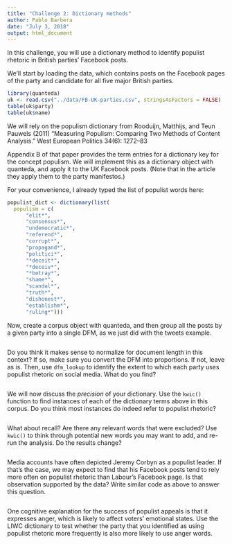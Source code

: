 ```yaml
---
title: "Challenge 2: Dictionary methods"
author: Pablo Barbera
date: "July 3, 2018"
output: html_document
---
```


In this challenge, you will use a dictionary method to identify populist rhetoric in British parties' Facebook posts.

We'll start by loading the data, which contains posts on the Facebook pages of the party and candidate for all five major British parties.

```r
library(quanteda)
uk <- read.csv("../data/FB-UK-parties.csv", stringsAsFactors = FALSE)
table(uk$party)
table(uk$name)
```

We will rely on the populism dictionary from Rooduijn, Matthijs, and Teun Pauwels (2011) “Measuring Populism: Comparing Two Methods of Content Analysis.” West European Politics 34(6): 1272–83

Appendix B of that paper provides the term entries for a dictionary key for the concept populism. We will implement this as a dictionary object with quanteda, and apply it to the UK Facebook posts. (Note that in the article they apply them to the party manifestos.)

For your convenience, I already typed the list of populist words here:

```r
populist_dict <- dictionary(list(
  populism = c(
      "elit*",
      "consensus*",
      "undemocratic*",
      "referend*",
      "corrupt*",
      "propagand*",
      "politici*",
      "*deceit*",
      "*deceiv*",
      "*betray*",
      "shame*",
      "scandal*",
      "truth*",
      "dishonest*",
      "establishm*",
      "ruling*")))

```

Now, create a corpus object with quanteda, and then group all the posts by a given party into a single DFM, as we just did with the tweets example.

```r

```

Do you think it makes sense to normalize for document length in this context? If so, make sure you convert the DFM into proportions. If not, leave as is. Then, use `dfm_lookup` to identify the extent to which each party uses populist rhetoric on social media. What do you find?

```r

```

We will now discuss the _precision_ of your dictionary. Use the `kwic()` function to find instances of each of the dictionary terms above in this corpus. Do you think most instances do indeed refer to populist rhetoric?

```r

```

What about recall? Are there any relevant words that were excluded? Use `kwic()` to think through potential new words you may want to add, and re-run the analysis. Do the results change?

```r

```

Media accounts have often depicted Jeremy Corbyn as a populist leader. If that's the case, we may expect to find that his Facebook posts tend to rely more often on populist rhetoric than Labour's Facebook page. Is that observation supported by the data? Write similar code as above to answer this question.

```r

```

One cognitive explanation for the success of populist appeals is that it expresses anger, which is likely to affect voters' emotional states. Use the LIWC dictionary to test whether the party that you identified as using populist rhetoric more frequently is also more likely to use anger words.

```r

```

